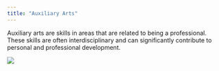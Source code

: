 ```yaml
---
title: "Auxiliary Arts"
---
```


Auxiliary arts are skills in areas that are related to being a professional.
These skills are often interdisciplinary and can significantly contribute to personal and professional development.

![](images/index_aux.png)
